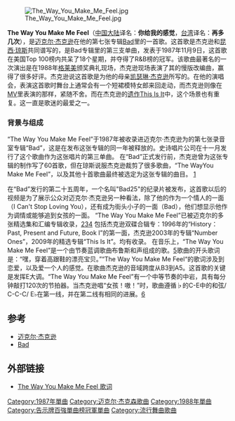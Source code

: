 {{For|[[罗南·基廷|罗南·基廷]]的歌曲|The Way You Make Me Feel (罗南·基廷)}}
{{noteTA
|G1=Show
|1=zh-hans:迈克尔; zh-hk:米高; zh-tw:麥可;
|2=zh-hans:杰克逊; zh-hk:積遜; zh-tw:傑克森;
}}
[[File:The_Way_You_Make_Me_Feel.jpg|right]]

'''The Way You Make Me Feel'''（[[中国大陆|中国大陆]]译名：'''你给我的感觉'''，[[台湾|台湾]]译名：'''再多几次'''），是[[迈克尔·杰克逊|迈克尔·杰克逊]]在他的第七张专辑[[Bad_(迈克尔·杰克逊专辑)|Bad]]里的一首歌。这首歌是杰克逊和[[昆西·琼斯|昆西·琼斯]]共同谱写的，是Bad专辑里的第三支单曲，发表于1987年11月9日，这首歌在美国Top 100榜内共呆了18个星期，并夺得了R&B榜的冠军。该歌曲最著名的一次演出是在1988年[[格莱美奖|格莱美]]颁奖典礼现场，杰克逊现场表演了其的慢版改编曲，赢得了很多好评。杰克逊说这首歌是为他的母亲[[凯瑟琳·杰克逊|凯瑟琳·杰克逊]]所写的。在他的演唱会，表演这首歌时舞台上通常会有一个短裙模特女郎来回走动，而杰克逊则像在[[MV|MV]]里表演的那样，紧随不舍。而在杰克逊的[[遗作|遗作]][[迈克尔·杰克逊：就是这样|This Is It]]中，这个场景也有重复。这一直是歌迷的最爱之一。
=== 背景与组成 ===
“The Way You Make Me Feel”于1987年被收录进迈克尔·杰克逊为的第七张录音室专辑“Bad”，这是在发布这张专辑的同一年被释放的。史诗唱片公司在十一月发行了这个歌曲作为这张唱片的第三单曲。 在“Bad”正式发行前，杰克逊曾为这张专辑的制作写了60首歌，但在琼斯说服杰克逊裁剪了很多歌曲，“The WayYou Make Me Feel”，以及其他十首歌曲最终被选定为这张专辑的曲目。 [https://web.archive.org/web/20110604141950/http://www.vh1.com/news/articles/1615214/20090702/jackson_michael.jhtml]

在“Bad”发行的第二十五周年，一个名叫"Bad25"的纪录片被发布，这首歌以后的视频是为了展示公众对迈克尔·杰克逊另一种看法，除了他的作为一个情人的一面（I Can't Stop Loving You），还有成为街头小子的一面（Bad），他们想显示他作为调情或能够追到女孩的一面。
“The Way You Make Me Feel”已被迈克尔的多张精选集和汇编专辑收录，[http://www.allmusic.com/song/the-way-you-make-me-feel-mt0034224393]{{Wayback|url=http://www.allmusic.com/song/the-way-you-make-me-feel-mt0034224393 |date=20151008121613 }}[https://en.wikipedia.org/wiki/AllMusic]{{Wayback|url=https://en.wikipedia.org/wiki/AllMusic |date=20190521023903 }}[https://en.wikipedia.org/wiki/All_Media_Network]{{Wayback|url=https://en.wikipedia.org/wiki/All_Media_Network |date=20150211042441 }}
包括杰克逊双碟合辑专：1996年的“History：Past, Present and Future, Book I”的第一面，杰克逊2003年的专辑“Number Ones”，2009年的精选专辑“This Is It”。均有收录。
在音乐上，“The Way You Make Me Feel”是一个由节奏蓝调歌曲布鲁斯和声组成的歌。[http://www.nytimes.com/1987/08/31/arts/pop-michael-jackson-s-bad-follow-up-to-a-blockbuster.html]{{Wayback|url=http://www.nytimes.com/1987/08/31/arts/pop-michael-jackson-s-bad-follow-up-to-a-blockbuster.html |date=20151012011529 }}歌曲的开头歌词是：“嘿，穿着高跟鞋的漂亮宝贝。”“The Way You Make Me Feel“的歌词涉及到恋爱，以及爱一个人的感觉。在歌曲杰克逊的音域跨度从B3到A5。这首歌的关键是发挥E大调。“The Way You Make Me Feel”有一个中等节奏的中岩，具有每分钟敲打120次的节拍器。当杰克逊唱“女孩！嗷！”时，歌曲遵循♭的C-E中的和弦/ C-C-C/ E♭在第一线，并在第二线有相同的进展。[https://en.wikipedia.org/wiki/Sony/ATV_Music_Publishing]{{Wayback|url=https://en.wikipedia.org/wiki/Sony/ATV_Music_Publishing |date=20150210094430 }}

==参考==
*[[迈克尔·杰克逊|迈克尔·杰克逊]]
*[[Bad_(迈克尔·杰克逊专辑)|Bad]]

==外部链接==
*[https://www.kkbox.com/tw/tc/song/GI.-xkn00Pp2P2-oR2-oR0P4-index.html The Way You Make Me Feel 歌词] {{Wayback|url=https://www.kkbox.com/tw/tc/song/GI.-xkn00Pp2P2-oR2-oR0P4-index.html |date=20210509055338 }}

{{Michael Jackson单曲}}

[[Category:1987年單曲|Category:1987年單曲]]
[[Category:迈克尔·杰克森歌曲|Category:迈克尔·杰克森歌曲]]
[[Category:1988年單曲|Category:1988年單曲]]
[[Category:告示牌百強單曲榜冠軍單曲|Category:告示牌百強單曲榜冠軍單曲]]
[[Category:流行舞曲歌曲|Category:流行舞曲歌曲]]